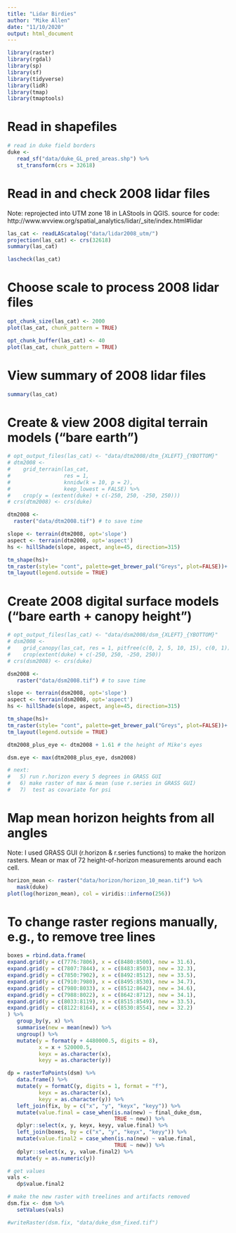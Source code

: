 ```yaml
---
title: "Lidar Birdies"
author: "Mike Allen"
date: "11/10/2020"
output: html_document
---
```


```r
library(raster)
library(rgdal)
library(sp)
library(sf)
library(tidyverse)
library(lidR)
library(tmap)
library(tmaptools)
```
# Read in shapefiles
```r
# read in duke field borders
duke <- 
   read_sf("data/duke_GL_pred_areas.shp") %>%
   st_transform(crs = 32618)
```
# Read in and check 2008 lidar files
Note: reprojected into UTM zone 18 in LAStools in QGIS.
source for code: http://www.wvview.org/spatial_analytics/lidar/_site/index.html#lidar
```r
las_cat <- readLAScatalog("data/lidar2008_utm/")
projection(las_cat) <- crs(32618)
summary(las_cat)

lascheck(las_cat)
```
# Choose scale to process 2008 lidar files
```r
opt_chunk_size(las_cat) <- 2000
plot(las_cat, chunk_pattern = TRUE)

opt_chunk_buffer(las_cat) <- 40
plot(las_cat, chunk_pattern = TRUE)
```
# View summary of 2008 lidar files
```r
summary(las_cat)
```
# Create & view 2008 digital terrain models ("bare earth")
```r
# opt_output_files(las_cat) <- "data/dtm2008/dtm_{XLEFT}_{YBOTTOM}"
# dtm2008 <-
#    grid_terrain(las_cat,
#                 res = 1,
#                 knnidw(k = 10, p = 2),
#                 keep_lowest = FALSE) %>%
#    crop(y = (extent(duke) + c(-250, 250, -250, 250)))
# crs(dtm2008) <- crs(duke)

dtm2008 <- 
  raster("data/dtm2008.tif") # to save time

slope <- terrain(dtm2008, opt='slope')
aspect <- terrain(dtm2008, opt='aspect')
hs <- hillShade(slope, aspect, angle=45, direction=315)

tm_shape(hs)+
tm_raster(style= "cont", palette=get_brewer_pal("Greys", plot=FALSE))+
tm_layout(legend.outside = TRUE)
```
# Create 2008 digital surface models ("bare earth + canopy height")
```r
# opt_output_files(las_cat) <- "data/dsm2008/dsm_{XLEFT}_{YBOTTOM}"
# dsm2008 <-
#    grid_canopy(las_cat, res = 1, pitfree(c(0, 2, 5, 10, 15), c(0, 1))) %>%
#    crop(extent(duke) + c(-250, 250, -250, 250))
# crs(dsm2008) <- crs(duke)

dsm2008 <- 
   raster("data/dsm2008.tif") # to save time

slope <- terrain(dsm2008, opt='slope')
aspect <- terrain(dsm2008, opt='aspect')
hs <- hillShade(slope, aspect, angle=45, direction=315)

tm_shape(hs)+
tm_raster(style= "cont", palette=get_brewer_pal("Greys", plot=FALSE))+
tm_layout(legend.outside = TRUE)
```
```r
dtm2008_plus_eye <- dtm2008 + 1.61 # the height of Mike's eyes

dsm.eye <- max(dtm2008_plus_eye, dsm2008)

# next: 
#   5) run r.horizon every 5 degrees in GRASS GUI 
#   6) make raster of max & mean (use r.series in GRASS GUI)
#   7)  test as covariate for psi
```

# Map mean horizon heights from all angles
Note: I used GRASS GUI (r.horizon & r.series functions) to make the horizon rasters. Mean or max of 72 height-of-horizon measurements around each cell.
```r
horizon_mean <- raster("data/horizon/horizon_10_mean.tif") %>%
   mask(duke)
plot(log(horizon_mean), col = viridis::inferno(256))
```






# To change raster regions manually, e.g., to remove tree lines
```r

boxes = rbind.data.frame(
expand.grid(y = c(7776:7806), x = c(8480:8500), new = 31.6),
expand.grid(y = c(7807:7844), x = c(8483:8503), new = 32.3),
expand.grid(y = c(7850:7902), x = c(8492:8512), new = 33.5),
expand.grid(y = c(7910:7980), x = c(8495:8530), new = 34.7),
expand.grid(y = c(7980:8033), x = c(8512:8642), new = 34.6),
expand.grid(y = c(7988:8022), x = c(8642:8712), new = 34.1),
expand.grid(y = c(8033:8119), x = c(8515:8549), new = 33.5),
expand.grid(y = c(8122:8164), x = c(8530:8554), new = 32.2)
) %>%
   group_by(y, x) %>%
   summarise(new = mean(new)) %>%
   ungroup() %>%
   mutate(y = format(y + 4480000.5, digits = 8), 
          x = x + 520000.5,
          keyx = as.character(x),
          keyy = as.character(y))

dp = rasterToPoints(dsm) %>%
   data.frame() %>%
   mutate(y = formatC(y, digits = 1, format = "f"),
          keyx = as.character(x),
          keyy = as.character(y)) %>%
   left_join(fix, by = c("x", "y", "keyx", "keyy")) %>%
   mutate(value.final = case_when(is.na(new) ~ final_duke_dsm,
                                  TRUE ~ new)) %>%
   dplyr::select(x, y, keyx, keyy, value.final) %>%
   left_join(boxes, by = c("x", "y", "keyx", "keyy")) %>%
   mutate(value.final2 = case_when(is.na(new) ~ value.final,
                                  TRUE ~ new)) %>%
   dplyr::select(x, y, value.final2) %>%
   mutate(y = as.numeric(y))

# get values
vals <- 
   dp$value.final2

# make the new raster with treelines and artifacts removed
dsm.fix <- dsm %>%
   setValues(vals)

#writeRaster(dsm.fix, "data/duke_dsm_fixed.tif")
```


